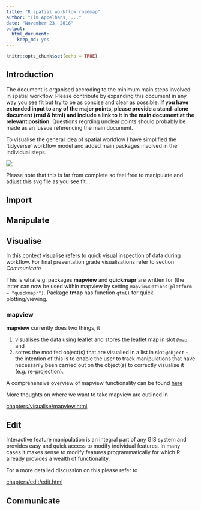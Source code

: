 ```yaml
---
title: "R spatial workflow roadmap"
author: "Tim Appelhans, ..."
date: "November 23, 2016"
output: 
  html_document: 
    keep_md: yes
---
```


```r
knitr::opts_chunk$set(echo = TRUE)
```

## Introduction

The document is organised accroding to the minimum main steps involved in spatial workflow. Please contribute by expanding this document in any way you see fit but try to be as concise and clear as possible. **If you have extended input to any of the major points, please provide a stand-alone document (rmd & html) and include a link to it in the main document at the relevant position.** Questions regrding unclear points should probably be made as an iussue referencing the main document.

To visualise the general idea of spatial workflow I have simplified the 'tidyverse' workflow model and added main packages involved in the individual steps.

![](./images/minimum_workflow.svg)

Please note that this is far from complete so feel free to manipulate and adjust this svg file as you see fit...

## Import


## Manipulate


## Visualise
In this context visualise refers to quick visual inspection of data during workflow. For final presentation grade visualisations refer to section *Communicate*

This is what e.g. packages **mapview** and **quickmapr** are written for (the latter can now be used within mapview by setting `mapviewOptions(platform = "quickmapr")`. Package **tmap** has function `qtm()` for quick plotting/viewing.

### mapview
**mapview** currently does two things, it

1. visualises the data using leaflet and stores the leaflet map in slot `@map` and 
2. sotres the modifed object(s) that are visualied in a list in slot `@object` - 
the intention of this is to enable the user to track manipulations that have necessarily been carried out on the object(s) to correctly visualise it (e.g. re-projection).

A comprehensive overview of mapview functionality can be found [here](http://environmentalinformatics-marburg.github.io/mapview/introduction.html)

More thoughts on where we want to take mapview are outlined in

[chapters/visualise/mapview.html](chapters/visualise/mapview.html)

## Edit
Interactive feature manipulation is an integral part of any GIS system and provides easy and quick access to modify individual features. In many cases it makes sense to modify features programmatically for which R already provides a wealth of functionality. 

For a more detailed discussion on this please refer to

[chapters/edit/edit.html](chapters/edit/edit.html)

## Communicate
